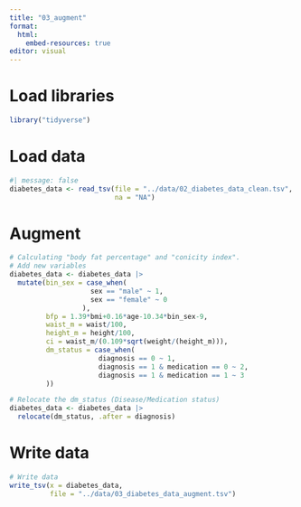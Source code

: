 ```yaml
---
title: "03_augment"
format:
  html:
    embed-resources: true
editor: visual
---
```


# Load libraries

```r
library("tidyverse")
```


# Load data

```r
#| message: false
diabetes_data <- read_tsv(file = "../data/02_diabetes_data_clean.tsv",
                          na = "NA")
```

# Augment

```r
# Calculating "body fat percentage" and "conicity index".
# Add new variables
diabetes_data <- diabetes_data |> 
  mutate(bin_sex = case_when(
                    sex == "male" ~ 1,
                    sex == "female" ~ 0
                  ),
         bfp = 1.39*bmi+0.16*age-10.34*bin_sex-9,
         waist_m = waist/100,
         height_m = height/100,
         ci = waist_m/(0.109*sqrt(weight/(height_m))),
         dm_status = case_when(
                      diagnosis == 0 ~ 1,
                      diagnosis == 1 & medication == 0 ~ 2,
                      diagnosis == 1 & medication == 1 ~ 3
         ))
```

```r
# Relocate the dm_status (Disease/Medication status)
diabetes_data <- diabetes_data |> 
  relocate(dm_status, .after = diagnosis)
```

# Write data

```r
# Write data 
write_tsv(x = diabetes_data,
          file = "../data/03_diabetes_data_augment.tsv")
```
